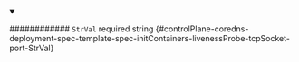 
<details className="config-field" data-expandable="false" open>
<summary>

############ `StrVal` <span className="config-field-required" data-required="false">required</span> <span className="config-field-type">string</span> <span className="config-field-default"></span> <span className="config-field-enum"></span> {#controlPlane-coredns-deployment-spec-template-spec-initContainers-livenessProbe-tcpSocket-port-StrVal}



</summary>



</details>
